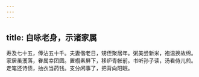 ```yaml
---
---
---
```

title: 自咏老身，示诸家属
---



寿及七十五，俸沾五十千。夫妻偕老日，甥侄聚居年。粥美尝新米，袍温换故绵。家居虽濩落，眷属幸团圆。置榻素屏下，移炉青帐前。书听孙子读，汤看侍儿煎。走笔还诗债，抽衣当药钱。支分闲事了，把背向阳眠。
